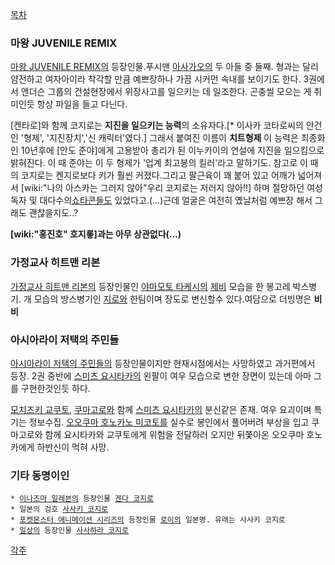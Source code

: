 [[목차]]

=== 마왕 JUVENILE REMIX ===
[[마왕 JUVENILE REMIX]]의 등장인물.푸시맨 [[아사가오]]의 두 아들 중 둘째.
형과는 달리 얌전하고 여자아이라 착각할 만큼 예쁘장하나 가끔 시커먼 속내를 보이기도 한다. 3권에서 앤더슨 그룹의 건설현장에서 위장사고를 일으키는 데 일조한다. 곤충씰 모으는 게 취미인듯 항상 파일을 들고 다닌다.

[켄타로]와 함께 코지로는 '''지진을 일으키는 능력'''의 소유자다.[* 이사카 코타로씨의 안건인 '형제', '지진장치','신 캐릭터'였다.] 그래서 붙여진 이름이 '''치트형제'''
이 능력은 최종화인 10년후에 [안도 준야]에게 고용받아 총리가 된 이누카이의 연설에 지진을 일으킴으로 밝혀진다. 이 때 준야는 이 두 형제가 '업계 최고봉의 킬러'라고 말하기도.
참고로 이 때의 코지로는 켄지로보다 키가 훨씬 커졌다.그리고 팔근육이 꽤 붙어 있고 어깨가 넓어져서 [wiki:"나의 아스카는 그러지 않아"우리 코지로는 저러지 않아!!] 하며 절망하던 여성 독자 및 대다수의[[쇼타콘]]들도 있었다고.(...)근데 얼굴은 여전히 옜날처럼 예쁘장 해서 그래도 괜찮을지도..?

'''[wiki:"홍진호" 호지롷]과는 아무 상관없다(...)'''

=== 가정교사 히트맨 리본 ===
[[가정교사 히트맨 리본]]의 등장인물인 [[야마모토 타케시]]의 [[제비]] 모습을 한 봉고레 박스병기. 개 모습의 방스병기인 [[지로]]와 한팀이며 장도로 변신할수 있다.여담으로 더빙명은 '''비비'''

=== 아시아라이 저택의 주민들 ===
[[아시아라이 저택의 주민들]]의 등장인물이지만 현재시점에서는 사망하였고 과거편에서 등장. 2권 중반에 [[스미츠 요시타카]]의 왼팔이 여우 모습으로 변한 장면이 있는데 아마 그를 구현한것인듯 하다.

[[모치즈키 교쿠토]], [[쿠마고로]]와 함께 [[스미츠 요시타카]]의 분신같은 존재. 여우 요괴이며 특기는 정보수집. [[오오쿠마 호노카노 미코토]]를 실수로 봉인에서 풀어버려 부상을 입고 쿠마고로와 함께 요시타카와 교쿠토에게 위험을 전달하러 오지만 뒤쫓아온 오오쿠마 호노카에게 하반신이 먹혀 사망.   

=== 기타 동명이인 ===
 * [[이나즈마 일레븐]]의 등장인물 [[겐다 코지로]]
 * 일본의 검호 [[사사키 코지로]]
 * [[포켓몬스터 애니메이션 시리즈]]의 등장인물 [[로이]]의 일본명. 유래는 사사키 코지로
 * [[일상]]의 등장인물 [[사사하라 코지로]]

[[각주]]
